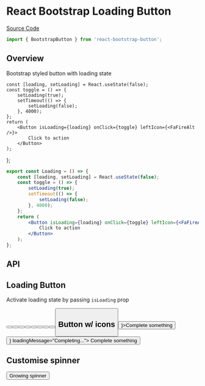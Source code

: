 
<Meta title="Button" />

# React Bootstrap Loading Button

[Source Code](https://github.com/chewhx/react-bootstrap-button/blob/main/src/components/BootstrapButton.tsx)

```jsx
import { BootstrapButton } from 'react-bootstrap-button';
```

## Overview

Bootstrap styled button with loading state

	const [loading, setLoading] = React.useState(false);
	const toggle = () => {
		setLoading(true);
		setTimeout(() => {
			setLoading(false);
		}, 4000);
	};
	return (
		<Button isLoading={loading} onClick={toggle} leftIcon={<FaFireAlt />}>
			Click to action
		</Button>
	);
};

<Canvas>
	<Loading />
</Canvas>

```jsx
export const Loading = () => {
	const [loading, setLoading] = React.useState(false);
	const toggle = () => {
		setLoading(true);
		setTimeout(() => {
			setLoading(false);
		}, 4000);
	};
	return (
		<Button isLoading={loading} onClick={toggle} leftIcon={<FaFireAlt />}>
			Click to action
		</Button>
	);
};
```

## API

<ArgsTable of={Button} />

## Loading Button

Activate loading state by passing `isLoading` prop

<Canvas>
	<Button isLoading variant="primary" />
	<Button isLoading variant="secondary" />
	<Button isLoading variant="success" />
	<Button isLoading variant="danger" />
	<Button isLoading variant="warning" />
	<Button isLoading variant="info" />
	<Button isLoading variant="light" />
	<Button isLoading variant="dark" />
	<Button isLoading variant="link" />
</Canvas>

## Button w/ icons

<Canvas>
	<Button leftIcon={<FaUserCircle />}>Complete something</Button>
	<Button isLoading leftIcon={<FaUserCircle />} loadingMessage="Completing...">
		Complete something
	</Button>
</Canvas>

## Customise spinner

<Canvas>
	<Button
		spinnerProps={{ animation: 'grow', className: 'bg-dark me-4' }}
		isLoading
	>
		Growing spinner
	</Button>
</Canvas>

